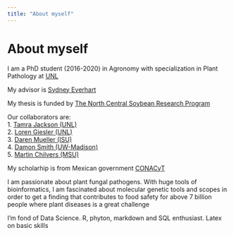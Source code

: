```yaml
---
title: "About myself"
---
```

  
# About myself  
    
I am a PhD student (2016-2020) in Agronomy with specialization in Plant Pathology at [UNL](https://plantpathology.unl.edu)
  
My advisor is [Sydney Everhart](https://plantpathology.unl.edu/sydney-everhart)

My thesis is funded by [The North Central Soybean Research Program](http://www.ncsrp.com)  

Our collaborators are:  
1. [Tamra Jackson (UNL)](https://cropwatch.unl.edu/author/tamra-jackson-ziems-extension-plant-pathologist)  
2. [Loren Giesler (UNL)](https://plantpathology.unl.edu/loren-giesler)  
3. [Daren Mueller (ISU)](https://www.plantpath.iastate.edu/people/daren-mueller)  
4. [Damon Smith (UW-Madison)](https://plantpath.wisc.edu/damon-smith-2/)  
5. [Martin Chilvers (MSU)](https://www.canr.msu.edu/people/chilvers_martin)  

My scholarhip is from Mexican government  [CONACyT](https://www.conacyt.gob.mx)


I am passionate about plant fungal pathogens. With huge tools of bioinformatics, I am fascinated about molecular genetic tools and scopes in order to get a finding that contributes to food safety for above 7 billion people where plant diseases is a great challenge 

I’m fond of Data Science. R, phyton, markdown and SQL enthusiast. Latex on basic skills


